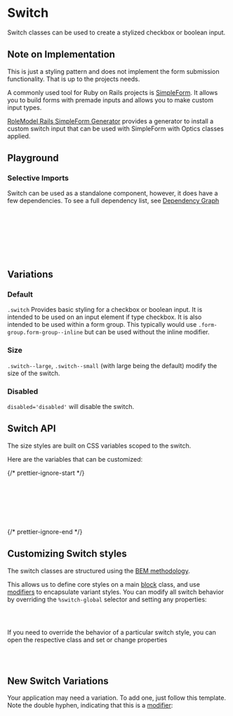 
<Meta of={SwitchStories} />

# Switch

<div
  dangerouslySetInnerHTML={{
    __html: createSourceCodeLink({ link: 'components/switch.css' }).outerHTML,
  }}
></div>

Switch classes can be used to create a stylized checkbox or boolean input.

## Note on Implementation

This is just a styling pattern and does not implement the form submission functionality. That is up to the projects needs.

A commonly used tool for Ruby on Rails projects is [SimpleForm](https://github.com/heartcombo/simple_form). It allows you to build forms with premade inputs and allows you to make custom input types.

[RoleModel Rails SimpleForm Generator](https://github.com/RoleModel/rolemodel_rails/tree/master/lib/generators/rolemodel/simple_form) provides a generator to install a custom switch input that can be used with SimpleForm with Optics classes applied.

## Playground

<Canvas of={SwitchStories.Default} />
<Controls of={SwitchStories.Default} />

### Selective Imports

Switch can be used as a standalone component, however, it does have a few dependencies. To see a full dependency list, see [Dependency Graph](?path=/docs/overview-selective-imports--docs#dependencies)

```css
/* Depends on */
@import '@rolemodel/optics/dist/css/core/fonts';
@import '@rolemodel/optics/dist/css/core/tokens';
@import '@rolemodel/optics/dist/css/core/base';

/* Component */
@import '@rolemodel/optics/dist/css/components/switch';
```

## Variations

### Default

`.switch` Provides basic styling for a checkbox or boolean input. It is intended to be used on an input element if type checkbox. It is also intended to be used within a form group. This typically would use `.form-group.form-group--inline` but can be used without the inline modifier.

<Canvas of={SwitchStories.Default} />

### Size

`.switch--large`, `.switch--small` (with large being the default) modify the size of the switch.

<Canvas of={SwitchStories.Small} />

### Disabled

`disabled='disabled'` will disable the switch.

<Canvas of={SwitchStories.Disabled} />

## Switch API

The size styles are built on CSS variables scoped to the switch.

Here are the variables that can be customized:

{/* prettier-ignore-start */}
```css
--_op-switch-height-small
--_op-switch-height-large
--_op-switch-width-small
--_op-switch-width-large
--_op-switch-opacity-disabled
--_op-switch-switch-padding
```
{/* prettier-ignore-end */}

## Customizing Switch styles

<div
  dangerouslySetInnerHTML={{
    __html: createAlert({
      title: 'Important!',
      description: 'These patterns represent how to customize the style of the switch for your project.',
    }).outerHTML,
  }}
></div>

The switch classes are structured using the [BEM methodology](https://getbem.com/naming).

This allows us to define core styles on a main [block](https://getbem.com/naming/#block) class, and use [modifiers](https://getbem.com/naming/#modifier) to encapsulate variant styles. You can modify all switch behavior by overriding the `%switch-global` selector and setting any properties:

```css
.switch {
}
```

If you need to override the behavior of a particular switch style, you can open the respective class and set or change properties

```css
.switch--modifier {
}
```

## New Switch Variations

<div
  dangerouslySetInnerHTML={{
    __html: createAlert({
      title: 'Important!',
      description: 'These patterns represent how to create new variations of the switch for your project.',
    }).outerHTML,
  }}
></div>

Your application may need a variation. To add one, just follow this template. Note the double hyphen, indicating that this is a [modifier](https://getbem.com/naming/#modifier):

```css
.switch--{name} {
}
```
